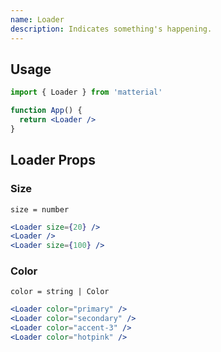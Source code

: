 ```yaml
---
name: Loader
description: Indicates something's happening.
---
```


## Usage

```jsx
import { Loader } from 'matterial'

function App() {
  return <Loader />
}
```

## Loader Props

### Size

`size = number`

<Container row>
  <Loader size={20} />
  <Loader />
  <Loader size={100} />
</Container>

```jsx
<Loader size={20} />
<Loader />
<Loader size={100} />
```

### Color

`color = string | Color`

<Container row>
  <Loader color="primary" />
  <Loader color="secondary" />
  <Loader color="accent-3" />
  <Loader color="hotpink" />
</Container>

```jsx
<Loader color="primary" />
<Loader color="secondary" />
<Loader color="accent-3" />
<Loader color="hotpink" />
```
